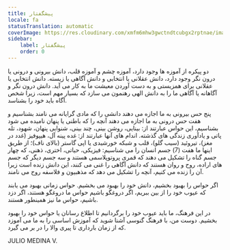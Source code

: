```yaml
---
title: پیشگفتار
locale: fa
statusTranslation: automatic
coverImage: https://res.cloudinary.com/xmfm6mhw3gwctndtcubgx2rptnae/image/upload/v1741354450/small_cover_introduccion_a_la_gnosis_57a3fc8d72.webp
sidebar:
    label: پیشگفتار
    order: 0
---
```

دو پیکره از آموزه ها وجود دارد، آموزه چشم و آموزه قلب، دانش بیرونی و درونی یا درون نگر وجود دارد، دانش عقلانی یا انتخابی و دانش آگاهی یا زیسته. دانش انتخابی یا عقلانی برای همزیستی و به دست آوردن معیشت ما به کار می آید. دانش درون نگر و آگاهانه یا آگاهی ما را به دانش الهی رهنمون می سازد که بسیار مهم است، زیرا شخص آگاه باید خود را بشناسد.

پنج حس بیرونی به ما اجازه می دهند دانشی را که مادی گرایانه می نامند بشناسیم و هفت حس درونی به ما اجازه می دهند آنچه را که باطنی یا پنهان نامیده می شود بشناسیم، این حواس عبارتند از: بینایی، روشن بینی، چند بینی، شنوایی پنهان، شهود، تله پاتی و یادآوری زندگی های گذشته. اندام های آنها عبارتند از: غده پینه آل، هیپوفیز (غدد در مغز)، تیروئید (سیب گلو)، قلب و شبکه خورشیدی یا اپی گاستر (بالای ناف)؛ از طریق اینها ما هفت (7) جسم انسان را می شناسیم: فیزیکی، حیاتی، اختری، ذهنی، که چهار جسم گناه را تشکیل می دهند که قمری پروتوپلاسمی هستند و سه جسم دیگر که جسم های اراده، روح و روان هستند که دانش آگاهی را غنی می کنند، این دانش زنده است زیرا آن را زنده می کنیم، آنچه را تشکیل می دهد که مذهبیون و فلاسفه روح می نامند.

اگر حواس را بهبود بخشیم، دانش خود را بهبود می بخشیم. حواس زمانی بهبود می یابند که عیوب خود را از بین ببریم، اگر دروغگو باشیم حواس ما دروغگو هستند، اگر دزد باشیم، حواس ما نیز همینطور هستند.

در این فرهنگ، ما باید عیوب خود را برگردانیم تا اطلاع رسانان یا حواس خود را بهبود بخشیم. دوست من، با فرهنگ گنوسی آشنا شوید که آموزش اساسی را به ما می آموزد که از زمان بارداری تا پیری والا را در بر می گیرد.

JULIO MEDINA V.
